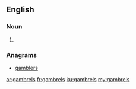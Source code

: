 ==English==

===Noun===
{{head|en|noun plural form}}

# {{plural of|gambrel|lang=en}}

===Anagrams===
* [[gamblers#English|gamblers]]

[[ar:gambrels]]
[[fr:gambrels]]
[[ku:gambrels]]
[[my:gambrels]]